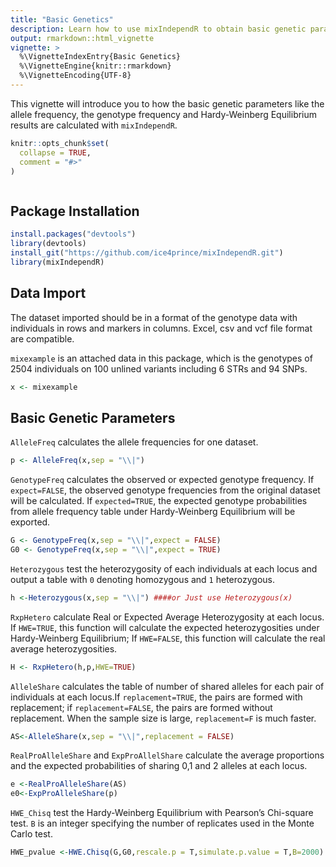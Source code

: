 ```yaml
---
title: "Basic Genetics"
description: Learn how to use mixIndependR to obtain basic genetic parameters
output: rmarkdown::html_vignette
vignette: >
  %\VignetteIndexEntry{Basic Genetics}
  %\VignetteEngine{knitr::rmarkdown}
  %\VignetteEncoding{UTF-8}
---
```

This vignette will introduce you to how the basic genetic parameters like the allele frequency, the genotype frequency and Hardy-Weinberg Equilibrium results are calculated with `mixIndependR`.


```r
knitr::opts_chunk$set(
  collapse = TRUE,
  comment = "#>"
)
```


```r
```

## Package Installation
```r
install.packages("devtools")
library(devtools)
install_git("https://github.com/ice4prince/mixIndependR.git")
library(mixIndependR)
```

## Data Import

The dataset imported should be in a format of the genotype data with individuals in rows and markers in columns. Excel, csv and vcf file format are compatible.

`mixexample` is an attached data in this package, which is the genotypes of 2504 individuals on 100 unlined variants including 6 STRs and 94 SNPs.
```r
x <- mixexample
```
## Basic Genetic Parameters

`AlleleFreq` calculates the allele frequencies for one dataset.

```r
p <- AlleleFreq(x,sep = "\\|")
```
`GenotypeFreq` calculates the observed or expected genotype frequency. If `expect=FALSE`, the observed genotype frequencies from the original dataset will be calculated. If `expected=TRUE`, the expected genotype probabilities from allele frequency table under Hardy-Weinberg Equilibrium will be exported.

```r
G <- GenotypeFreq(x,sep = "\\|",expect = FALSE) 
G0 <- GenotypeFreq(x,sep = "\\|",expect = TRUE) 
```
`Heterozygous` test the heterozygosity of each individuals at each locus and output a table with `0` denoting homozygous and `1` heterozygous.

```r
h <-Heterozygous(x,sep = "\\|") ####or Just use Heterozygous(x)
```
`RxpHetero` calculate Real or Expected Average Heterozygosity at each locus. If `HWE=TRUE`, this function will calculate the expected heterozygosities under Hardy-Weinberg Equilibrium; If `HWE=FALSE`, this function will calculate the real average heterozygosities.

```r
H <- RxpHetero(h,p,HWE=TRUE)
```
`AlleleShare` calculates the table of number of shared alleles for each pair of individuals at each locus.If `replacement=TRUE`, the pairs are formed with replacement; if `replacement=FALSE`, the pairs are formed without replacement. When the sample size is large, `replacement=F` is much faster.

```r
AS<-AlleleShare(x,sep = "\\|",replacement = FALSE) 
```
`RealProAlleleShare` and `ExpProAllelShare` calculate the average proportions and the expected probabilities of sharing 0,1 and 2 alleles at each locus.


```r
e <-RealProAlleleShare(AS)
e0<-ExpProAlleleShare(p)
```

`HWE_Chisq` test the Hardy-Weinberg Equilibrium with Pearson's Chi-square test. `B` is an integer specifying the number of replicates used in the Monte Carlo test.

```r

HWE_pvalue <-HWE.Chisq(G,G0,rescale.p = T,simulate.p.value = T,B=2000)
```
